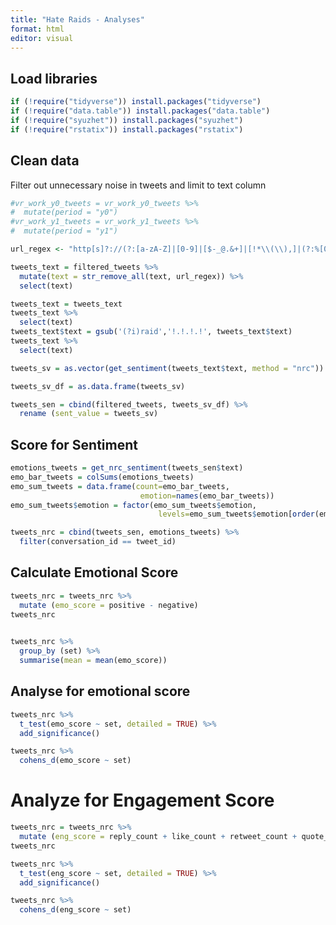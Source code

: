 ```yaml
---
title: "Hate Raids - Analyses"
format: html
editor: visual
---
```


## Load libraries

```r
if (!require("tidyverse")) install.packages("tidyverse")
if (!require("data.table")) install.packages("data.table")
if (!require("syuzhet")) install.packages("syuzhet")
if (!require("rstatix")) install.packages("rstatix")
```

## Clean data

Filter out unnecessary noise in tweets and limit to text column

```r
#vr_work_y0_tweets = vr_work_y0_tweets %>%
#  mutate(period = "y0")
#vr_work_y1_tweets = vr_work_y1_tweets %>%
#  mutate(period = "y1")

url_regex <- "http[s]?://(?:[a-zA-Z]|[0-9]|[$-_@.&+]|[!*\\(\\),]|(?:%[0-9a-fA-F][0-9a-fA-F]))+"

tweets_text = filtered_tweets %>%
  mutate(text = str_remove_all(text, url_regex)) %>%
  select(text)

```

```r
tweets_text = tweets_text
tweets_text %>%
  select(text)
tweets_text$text = gsub('(?i)raid','!.!.!.!', tweets_text$text)
tweets_text %>%
  select(text)
```

```r
tweets_sv = as.vector(get_sentiment(tweets_text$text, method = "nrc"))

```

```r
tweets_sv_df = as.data.frame(tweets_sv)
```

```r
tweets_sen = cbind(filtered_tweets, tweets_sv_df) %>%
  rename (sent_value = tweets_sv)
```

## Score for Sentiment

```r
emotions_tweets = get_nrc_sentiment(tweets_sen$text)
emo_bar_tweets = colSums(emotions_tweets)
emo_sum_tweets = data.frame(count=emo_bar_tweets, 
                             emotion=names(emo_bar_tweets))
emo_sum_tweets$emotion = factor(emo_sum_tweets$emotion, 
                                 levels=emo_sum_tweets$emotion[order(emo_sum_tweets$count, decreasing = TRUE)])
```

```r
tweets_nrc = cbind(tweets_sen, emotions_tweets) %>%
  filter(conversation_id == tweet_id)

```

## Calculate Emotional Score

```r
tweets_nrc = tweets_nrc %>%
  mutate (emo_score = positive - negative)
tweets_nrc
  
```

```r
tweets_nrc %>%
  group_by (set) %>%
  summarise(mean = mean(emo_score))
```

## Analyse for emotional score

```r
tweets_nrc %>%
  t_test(emo_score ~ set, detailed = TRUE) %>%
  add_significance()

tweets_nrc %>%
  cohens_d(emo_score ~ set)
```

# Analyze for Engagement Score

```r
tweets_nrc = tweets_nrc %>%
  mutate (eng_score = reply_count + like_count + retweet_count + quote_count)
tweets_nrc
```

```r
tweets_nrc %>%
  t_test(eng_score ~ set, detailed = TRUE) %>%
  add_significance()

tweets_nrc %>%
  cohens_d(eng_score ~ set)
```
